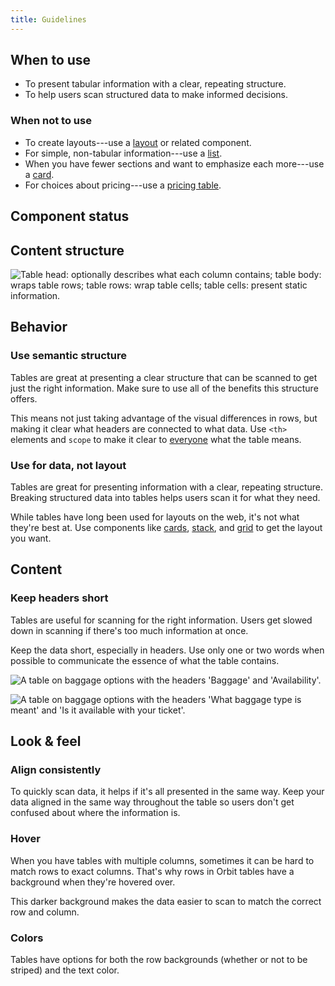 ```yaml
---
title: Guidelines
---
```


<ReactExample name="Table" />

## When to use

- To present tabular information with a clear, repeating structure.
- To help users scan structured data to make informed decisions.

### When not to use

- To create layouts---use a [layout](/components/layout/layout/) or related component.
- For simple, non-tabular information---use a [list](/components/structure/list/).
- When you have fewer sections and want to emphasize each more---use a [card](/components/structure/card/).
- For choices about pricing---use a [pricing table](/components/structure/pricingtable/).

## Component status

<ComponentStatus component="Table" />

## Content structure

![Table head: optionally describes what each column contains; table body: wraps table rows; table rows: wrap table cells; table cells: present static information.](fileId:4QJZqvBvRrLu6t9mwObCkA;nodeId:197%3A0)

## Behavior

### Use semantic structure

Tables are great at presenting a clear structure
that can be scanned to get just the right information.
Make sure to use all of the benefits this structure offers.

This means not just taking advantage of the visual differences in rows,
but making it clear what headers are connected to what data.
Use `<th>` elements and `scope`
to make it clear to [everyone](/foundation/accessibility/) what the table means.

<ReactExample name="Table accessibility" />

### Use for data, not layout

Tables are great for presenting information with a clear, repeating structure.
Breaking structured data into tables helps users scan it for what they need.

While tables have long been used for layouts on the web, it's not what they're best at.
Use components like [cards](/components/structure/card/), [stack](/components/layout/stack/),
and [grid](/components/layout/grid/) to get the layout you want.

## Content

### Keep headers short

Tables are useful for scanning for the right information.
Users get slowed down in scanning if there's too much information at once.

Keep the data short, especially in headers.
Use only one or two words when possible to communicate the essence of what the table contains.

<Guideline type="do" title="Short headers">

![A table on baggage options with the headers 'Baggage' and 'Availability'.](fileId:fannvRpkOJK6uxxT33EKaa;nodeId:145%3A1609)

![A table on baggage options with the headers 'What baggage type is meant' and 'Is it available with your ticket'.](fileId:fannvRpkOJK6uxxT33EKaa;nodeId:147%3A0)

</Guideline>

## Look & feel

### Align consistently

To quickly scan data,
it helps if it's all presented in the same way.
Keep your data aligned in the same way throughout the table
so users don't get confused about where the information is.

### Hover

When you have tables with multiple columns,
sometimes it can be hard to match rows to exact columns.
That's why rows in Orbit tables have a <InlineToken value="paletteCloudNormal" alternateName /> background
when they're hovered over.

This darker background makes the data easier to scan to match the correct row and column.

### Colors

Tables have options for both the row backgrounds (whether or not to be striped) and the text color.

<ReactExample name="Table colors" />
